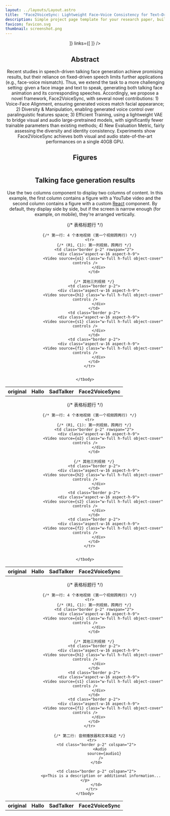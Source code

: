 ```yaml
---
layout: ../layouts/Layout.astro
title:  "Face2VoiceSync: Lightweight Face–Voice Consistency for Text–Driven Talking Face Generation"
description: Simple project page template for your research paper, built with Astro and Tailwind CSS
favicon: favicon.svg
thumbnail: screenshot.png
---
```










<Header
  title={frontmatter.title}
  authors={[
  ]}
  conference="InterSpeech 2025"
  notes={[

  ]}
  links={[
  ]}
  />


<HighlightedSection>

## Abstract


Recent studies in speech-driven talking face generation achieve promising results, but their reliance on fixed-driven speech limits further applications (e.g., face-voice mismatch). Thus, we extend the task to a more challenging setting: given a face image and text to speak, generating both talking face animation and its corresponding speeches. Accordingly, we propose a novel framework, Face2VoiceSync, with several novel contributions: 1) Voice-Face Alignment, ensuring generated voices match facial appearance; 2) Diversity \& Manipulation, enabling generated voice control over paralinguistic features space; 3) Efficient Training, using a lightweight VAE to bridge visual and audio large-pretrained models, with significantly fewer trainable parameters than existing methods; 4) New Evaluation Metric, fairly assessing the diversity and identity consistency. Experiments show Face2VoiceSync achieves both visual and audio state-of-the-art performances on a single 40GB GPU.
</HighlightedSection>

## Figures
<Figure
    caption="A framework comparison between Face2VoiceSync and other existing methods."
  >
    <Image source={myImage} altText="Diagram of the transformer deep learning architecture." />
</Figure>

## Talking face generation results

Use the two columns component to display two columns of content. In this example, the first column contains a figure with a YouTube video and the second column contains a figure with a custom [React](https://react.dev/) component. By default, they display side by side, but if the screen is narrow enough (for example, on mobile), they're arranged vertically.



<table  class="table-fixed w-full border-collapse">
    <tbody>
        {/* 表格标题行 */}
        <tr>
            <th class="border p-2">original</th>
            <th class="border p-2">Hallo</th>
            <th class="border p-2">SadTalker</th>
            <th class="border p-2">Face2VoiceSync</th>
        </tr>

        {/* 第一行: 4 个本地视频 (第一个视频跨两行) */}
        <tr>
            {/* (R1, C1): 第一列视频，跨两行 */}
            <td class="border p-2" rowspan="2">
                <div class="aspect-w-16 aspect-h-9">
                    <Video source={o1} class="w-full h-full object-cover" controls />
                </div>
            </td>

            {/* 其他三列视频 */}
            <td class="border p-2">
                <div class="aspect-w-16 aspect-h-9">
                    <Video source={h1} class="w-full h-full object-cover" controls />
                </div>
            </td>
            <td class="border p-2">
                <div class="aspect-w-16 aspect-h-9">
                    <Video source={s1} class="w-full h-full object-cover" controls />
                </div>
            </td>
            <td class="border p-2">
                <div class="aspect-w-16 aspect-h-9">
                    <Video source={f1} class="w-full h-full object-cover" controls />
                </div>
            </td>
        </tr>


    </tbody>
</table>



<table  class="table-fixed w-full border-collapse">
    <tbody>
        {/* 表格标题行 */}
        <tr>
            <th class="border p-2">original</th>
            <th class="border p-2">Hallo</th>
            <th class="border p-2">SadTalker</th>
            <th class="border p-2">Face2VoiceSync</th>
        </tr>

        {/* 第一行: 4 个本地视频 (第一个视频跨两行) */}
        <tr>
            {/* (R1, C1): 第一列视频，跨两行 */}
            <td class="border p-2" rowspan="2">
                <div class="aspect-w-16 aspect-h-9">
                    <Video source={o2} class="w-full h-full object-cover" controls />
                </div>
            </td>

            {/* 其他三列视频 */}
            <td class="border p-2">
                <div class="aspect-w-16 aspect-h-9">
                    <Video source={h2} class="w-full h-full object-cover" controls />
                </div>
            </td>
            <td class="border p-2">
                <div class="aspect-w-16 aspect-h-9">
                    <Video source={s2} class="w-full h-full object-cover" controls />
                </div>
            </td>
            <td class="border p-2">
                <div class="aspect-w-16 aspect-h-9">
                    <Video source={f2} class="w-full h-full object-cover" controls />
                </div>
            </td>
        </tr>


    </tbody>
</table>




<table  class="table-fixed w-full border-collapse">
    <tbody>
        {/* 表格标题行 */}
        <tr>
            <th class="border p-2">original</th>
            <th class="border p-2">Hallo</th>
            <th class="border p-2">SadTalker</th>
            <th class="border p-2">Face2VoiceSync</th>
        </tr>

        {/* 第一行: 4 个本地视频 (第一个视频跨两行) */}
        <tr>
            {/* (R1, C1): 第一列视频，跨两行 */}
            <td class="border p-2" rowspan="2">
                <div class="aspect-w-16 aspect-h-9">
                    <Video source={o1} class="w-full h-full object-cover" controls />
                </div>
            </td>

            {/* 其他三列视频 */}
            <td class="border p-2">
                <div class="aspect-w-16 aspect-h-9">
                    <Video source={h1} class="w-full h-full object-cover" controls />
                </div>
            </td>
            <td class="border p-2">
                <div class="aspect-w-16 aspect-h-9">
                    <Video source={s1} class="w-full h-full object-cover" controls />
                </div>
            </td>
            <td class="border p-2">
                <div class="aspect-w-16 aspect-h-9">
                    <Video source={f1} class="w-full h-full object-cover" controls />
                </div>
            </td>
        </tr>

        {/* 第二行: 音频播放器和文本描述 */}
          <tr>
              <td class="border p-2" colspan="2">
                  <Audio 
                      source={audio1} 
                  />
              </td>

              <td class="border p-2" colspan="2">
                  <p>This is a description or additional information...</p>
              </td>
          </tr>
    </tbody>
</table>

